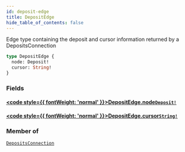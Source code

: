 ```yaml
---
id: deposit-edge
title: DepositEdge
hide_table_of_contents: false
---
```








Edge type containing the deposit and cursor information returned by a DepositsConnection

```graphql
type DepositEdge {
  node: Deposit!
  cursor: String!
}
```


### Fields

#### [<code style={{ fontWeight: 'normal' }}>DepositEdge.<b>node</b></code>](#)<Bullet />[`Deposit!`](/testnet/api/graphql/objects/deposit) <Badge class="secondary" text="non-null"/> <Badge class="secondary" text="object"/>
> 
> 

#### [<code style={{ fontWeight: 'normal' }}>DepositEdge.<b>cursor</b></code>](#)<Bullet />[`String!`](/testnet/api/graphql/scalars/string) <Badge class="secondary" text="non-null"/> <Badge class="secondary" text="scalar"/>
> 
> 



### Member of

[`DepositsConnection`](/testnet/api/graphql/objects/deposits-connection)  <Badge class="secondary" text="object"/>



